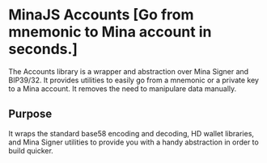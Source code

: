 # MinaJS Accounts [Go from mnemonic to Mina account in seconds.]

The Accounts library is a wrapper and abstraction over Mina Signer and BIP39/32. It provides utilities to easily go from a mnemonic or a private key to a Mina account. It removes the need to manipulare data manually.

## Purpose

It wraps the standard base58 encoding and decoding, HD wallet libraries, and Mina Signer utilities to provide you with a handy abstraction in order to build quicker.
